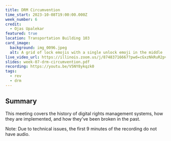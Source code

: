 ```yaml
---
title: DRM Circumvention
time_start: 2023-10-08T19:00:00.000Z
week_number: 6
credit:
  - Ojas Upalekar
featured: true
location: Transportation Building 103
card_image:
  background: img_0096.jpeg
  alt: A grid of lock emojis with a single unlock emoji in the middle
live_video_url: https://illinois.zoom.us/j/87483716667?pwd=cGxzNkRuR2pvd3hoeTJUT0ErSXM2dz09
slides: week-07-drm-circumvention.pdf
recording: https://youtu.be/V5NY8ykqzk0
tags:
  - rev
  - drm
---
```

## Summary

This meeting covers the history of digital rights management systems, how they are implemented, and how they've been broken in the past.

Note: Due to technical issues, the first 9 minutes of the recording do not have audio.